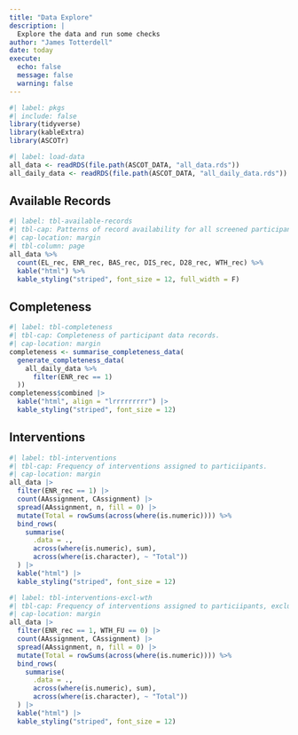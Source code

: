 ```yaml
---
title: "Data Explore"
description: |
  Explore the data and run some checks
author: "James Totterdell"
date: today
execute: 
  echo: false
  message: false
  warning: false
---
```


```r
#| label: pkgs
#| include: false
library(tidyverse)
library(kableExtra)
library(ASCOTr)
```

```r
#| label: load-data
all_data <- readRDS(file.path(ASCOT_DATA, "all_data.rds"))
all_daily_data <- readRDS(file.path(ASCOT_DATA, "all_daily_data.rds"))
```

## Available Records

```r
#| label: tbl-available-records
#| tbl-cap: Patterns of record availability for all screened participants.
#| cap-location: margin
#| tbl-column: page
all_data %>%
  count(EL_rec, ENR_rec, BAS_rec, DIS_rec, D28_rec, WTH_rec) %>%
  kable("html") %>%
  kable_styling("striped", font_size = 12, full_width = F)
```

## Completeness

```r
#| label: tbl-completeness
#| tbl-cap: Completeness of participant data records.
#| cap-location: margin
completeness <- summarise_completeness_data(
  generate_completeness_data(
    all_daily_data %>% 
      filter(ENR_rec == 1)
  ))
completeness$combined |>
  kable("html", align = "lrrrrrrrrr") |>
  kable_styling("striped", font_size = 12)
```

## Interventions

```r
#| label: tbl-interventions
#| tbl-cap: Frequency of interventions assigned to particiipants.
#| cap-location: margin
all_data |>
  filter(ENR_rec == 1) |>
  count(AAssignment, CAssignment) |>
  spread(AAssignment, n, fill = 0) |>
  mutate(Total = rowSums(across(where(is.numeric)))) %>%
  bind_rows(
    summarise(
      .data = ., 
      across(where(is.numeric), sum),
      across(where(is.character), ~ "Total"))
  ) |>
  kable("html") |>
  kable_styling("striped", font_size = 12)
```

```r
#| label: tbl-interventions-excl-wth
#| tbl-cap: Frequency of interventions assigned to particiipants, excluding withdrawals.
#| cap-location: margin
all_data |>
  filter(ENR_rec == 1, WTH_FU == 0) |>
  count(AAssignment, CAssignment) |>
  spread(AAssignment, n, fill = 0) |>
  mutate(Total = rowSums(across(where(is.numeric)))) %>%
  bind_rows(
    summarise(
      .data = ., 
      across(where(is.numeric), sum),
      across(where(is.character), ~ "Total"))
  ) |>
  kable("html") |>
  kable_styling("striped", font_size = 12)
```
